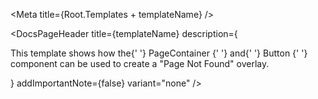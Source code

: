 

<Meta title={Root.Templates + templateName} />

<DocsPageHeader
    title={templateName}
    description={
        <p>
            This template shows how the{' '}
            <LinkTo kind="components-containers-pagecontainer" story="base">
                PageContainer
            </LinkTo>{' '}
            and{' '}
            <LinkTo kind="components-form-button" story="base">
                Button
            </LinkTo>{' '}
            component can be used to create a "Page Not Found" overlay.
        </p>
    }
    addImportantNote={false}
    variant="none"
/>

<Canvas withToolbar>
    <Story name="Page Not Found" story={stories.Base} />
</Canvas>

